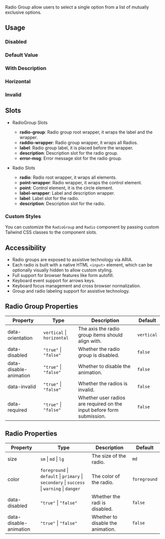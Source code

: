 
Radio Group allow users to select a single option from a list of mutually exclusive options.

## Usage

<CodeDemo code={radioGroupContent.usage} />

### Disabled

<CodeDemo code={radioGroupContent.disabled} />

### Default Value

<CodeDemo code={radioGroupContent.defaultValue} />

### With Description

<CodeDemo code={radioGroupContent.withDescription} />

### Horizontal

<CodeDemo code={radioGroupContent.horizontal} />

### Invalid

<CodeDemo code={radioGroupContent.invalid} />

## Slots

-   RadioGroup Slots

    -   **radio-group**: Radio group root wrapper, it wraps the label and the wrapper.
    -   **raddio-wrapper**: Radio group wrapper, it wraps all Radios.
    -   **label**: Radio group label, it is placed before the wrapper.
    -   **description**: Description slot for the radio group.
    -   **error-msg**: Error message slot for the radio group.

-   Radio Slots
    -   **radio**: Radio root wrapper, it wraps all elements.
    -   **point-wrapper**: Radio wrapper, it wraps the control element.
    -   **point**: Control element, it is the circle element.
    -   **label-wrapper**: Label and description wrapper.
    -   **label**: Label slot for the radio.
    -   **description**: Description slot for the radio.

### Custom Styles

You can customize the `RadioGroup` and `Radio` component by passing custom Tailwind CSS classes to the component slots.

<CodeDemo code={radioGroupContent.cusTomstyles} showExpandCollapseBtn />

## Accessibility

-   Radio groups are exposed to assistive technology via ARIA.
-   Each radio is built with a native HTML `<input>` element, which can be optionally visually hidden to allow custom styling.
-   Full support for browser features like form autofill.
-   Keyboard event support for arrows keys.
-   Keyboard focus management and cross browser normalization.
-   Group and radio labeling support for assistive technology.

## Radio Group Properties

| Property               | Type                       | Description                                                           | Default    |
| ---------------------- | -------------------------- | --------------------------------------------------------------------- | ---------- |
| data-orientation       | `vertical` \| `horizontal` | The axis the radio group items should align with.                     | `vertical` |
| data-disabled          | `"true"` \| `"false"`      | Whether the radio group is disabled.                                  | `false`    |
| data-disable-animation | `"true"` \| `"false"`      | Whether to disable the animation.                                     | `false`    |
| data-invalid           | `"true"` \| `"false"`      | Whether the radios is invalid.                                        | `false`    |
| data-required          | `"true"` \| `"false"`      | Whether user radios are required on the input before form submission. | `false`    |

## Radio Properties

| Property               | Type                                                                                        | Description                       | Default      |
| ---------------------- | ------------------------------------------------------------------------------------------- | --------------------------------- | ------------ |
| size                   | `sm` \| `md` \| `lg`                                                                        | The size of the radio.            | `md`         |
| color                  | `foreground` \| `default` \| `primary` \| `secondary` \| `success` \| `warning` \| `danger` | The color of the radio.           | `foreground` |
| data-disabled          | `"true"` \| `"false"`                                                                       | Whether the radi is disabled.     | `false`      |
| data-disable-animation | `"true"` \| `"false"`                                                                       | Whether to disable the animation. | `false`      |
